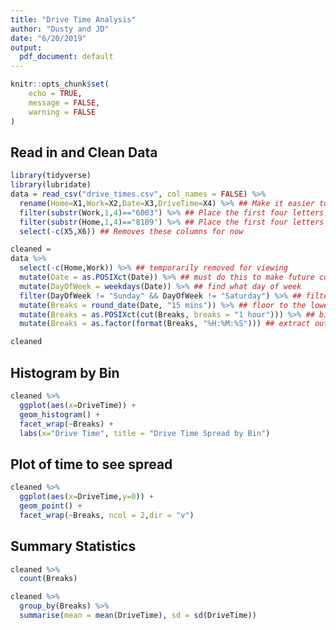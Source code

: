 ```yaml
---
title: "Drive Time Analysis"
author: "Dusty and JD"
date: "6/20/2019"
output:
  pdf_document: default
---
```


```r
knitr::opts_chunk$set(
	echo = TRUE,
	message = FALSE,
	warning = FALSE
)
```

## Read in and Clean Data

```r
library(tidyverse)
library(lubridate)
data = read_csv("drive_times.csv", col_names = FALSE) %>%
  rename(Home=X1,Work=X2,Date=X3,DriveTime=X4) %>% ## Make it easier to read
  filter(substr(Work,1,4)=="6003") %>% ## Place the first four letters of your "Work" Address here
  filter(substr(Home,1,4)=="8109") %>% ## Place the first four letters of your "Home" Address here
  select(-c(X5,X6)) ## Removes these columns for now

cleaned = 
data %>%
  select(-c(Home,Work)) %>% ## temporarily removed for viewing
  mutate(Date = as.POSIXct(Date)) %>% ## must do this to make future comands work
  mutate(DayOfWeek = weekdays(Date)) %>% ## find what day of week 
  filter(DayOfWeek != "Sunday" && DayOfWeek != "Saturday") %>% ## filter out weekends
  mutate(Breaks = round_date(Date, "15 mins")) %>% ## floor to the lowest 15 minutes
  mutate(Breaks = as.POSIXct(cut(Breaks, breaks = "1 hour"))) %>% ## bin 1 hour -- eventually will do 15 mins when I have enought data
  mutate(Breaks = as.factor(format(Breaks, "%H:%M:%S"))) ## extract out just the HMS for plotting purpose and make a factor

cleaned

```

## Histogram by Bin

```r
cleaned %>%
  ggplot(aes(x=DriveTime)) +
  geom_histogram() +
  facet_wrap(~Breaks) +
  labs(x="Drive Time", title = "Drive Time Spread by Bin")
```

## Plot of time to see spread

```r
cleaned %>%
  ggplot(aes(x=DriveTime,y=0)) +
  geom_point() +
  facet_wrap(~Breaks, ncol = 2,dir = "v")
```

## Summary Statistics

```r
cleaned %>%
  count(Breaks)

cleaned %>%
  group_by(Breaks) %>%
  summarise(mean = mean(DriveTime), sd = sd(DriveTime))

```

